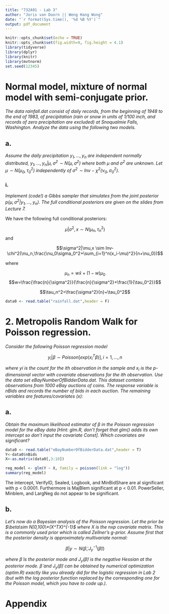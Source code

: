 ```yaml
---
title: "732A91 - Lab 3"
author: "Joris van Doorn || Weng Hang Wong"
date: "`r format(Sys.time(), '%d %B %Y')`"
output: pdf_document
---
```


```r
knitr::opts_chunk$set(echo = TRUE)
knitr::opts_chunk$set(fig.width=9, fig.height = 4.1) 
library(tidyverse)
library(dplyr)
library(knitr)
library(mvtnorm)
set.seed(12345)
```

# Normal model, mixture of normal model with semi-conjugate prior.

*The data rainfall.dat consist of daily records, from the beginning of 1948 to the end of 1983, of precipitation (rain or snow in units of 1/100 inch, and records of zero precipitation are excluded) at Snoqualmie Falls, Washington. Analyze the data using the following two models.*

## a.

*Assume the daily precipitation ${y_1, ..., y_n}$ are independent normally distributed, $y_1,...,y_n|\mu,\sigma^2\sim N(\mu,\sigma^2)$ where both $\mu$ and $\sigma^2$ are unknown. Let $\mu \sim N(\mu_0,\tau_0^2)$ independently of $\sigma^2 \sim Inv-\chi^2(\nu_0,\sigma_0^2).$*

### i. 

*Implement (code!) a Gibbs sampler that simulates from the joint posterior $p(\mu,\sigma^2|y_1,...,y_n)$. The full conditional posteriors are given on the slides from Lecture 7.*

We have the following full conditional posteriors:

$$\mu|\sigma^2,x\sim N(\mu_n,\tau_n^2)$$
and

$$\sigma^2|\mu,x \sim Inv-\chi^2(\nu_n,\frac{\nu_0\sigma_0^2+\sum_{i=1}^n(x_i-\mu)^2}{n+\nu_0})$$

where

$$\mu_n = w\bar x+(1-w)\mu_0$$
$$w=\frac{\frac{n}{\sigma^2}}{\frac{n}{\sigma^2}+\frac{1}{\tau_0^2}}$$

$$\tau_n^2=\frac{\sigma^2}{n}+\tau_0^2$$

```r
data0 <- read.table("rainfall.dat",header = F)
```

\newpage

# 2. Metropolis Random Walk for Poisson regression.

*Consider the following Poisson regression model*

$$y_i|\beta\sim Poisson[exp(x_i^T \beta)],i=1,...,n$$

*where yi is the count for the ith observation in the sample and $x_i$ is the p-dimensional vector with covariate observations for the ith observation. Use the data set eBayNumberOfBidderData.dat. This dataset contains observations from 1000 eBay auctions of coins. The response variable is nBids and records the number of bids in each auction. The remaining variables are features/covariates (x):*

\begin{description}
  \item[$\bullet$ Const] (for the intercept)
  \item[$\bullet$ PowerSeller] (is the seller selling large volumes on Ebay?)
  \item[$\bullet$ VerifyID] (is the seller verified by eBay?)
  \item[$\bullet$ Sealed] (was the coin sold sealed in never opned envelope?)
  \item[$\bullet$ MinBlem] (did the coin have a minor defect?)
  \item[$\bullet$ MajBlem] (a major defect?)
  \item[$\bullet$ LargNeg] (did the seller get a lot of negative feedback from customers?)
  \item[$\bullet$ LogBook] (logarithm of the coins book value according to expert sellers. Standardized)
  \item[$\bullet$ MinBidShare] (a variable that measures ratio of the minimum selling price (starting price) to the book value. Standardized)
\end{description}

## a. 

*Obtain the maximum likelihood estimator of $\beta$ in the Poisson regression model for the eBay data [Hint: glm.R, don’t forget that glm() adds its own intercept so don’t input the covariate Const]. Which covariates are significant?*

```r
data0 <- read.table("eBayNumberOfBidderData.dat",header = T)
Y<-data0$nBids
X<-as.matrix(data0[,3:10])

reg_model <- glm(Y ~ X, family = poisson(link = "log"))
summary(reg_model)
```

The intercept, VerifyID, Sealed, Logbook, and MinBidShare are al significant with p < 0.0001. Furthermore is MajBlem significant at p < 0.01. PowerSeller, Minblem, and LargNeg do not appear to be significant.

## b. 

*Let’s now do a Bayesian analysis of the Poisson regression. Let the prior be $\beta\sim N[0,100\*(X^TX)^{-1}$ where X is the nxp covariate matrix. This is a commonly used prior which is called Zellner’s g-prior. Assume first that the posterior density is approximately multivariate normal:*

$$\beta|y\sim N(\tilde\beta, J_y^{-1}(\tilde\beta))$$

*where $\tilde\beta$ is the posterior mode and $J_y(\tilde\beta)$ is the negative Hessian at the posterior mode. $\tilde\beta$ and $J_y(\tilde\beta)$ can be obtained by numerical optimization (optim.R) exactly like you already did for the logistic regression in Lab 2 (but with the log posterior function replaced by the corresponding one for the Poisson model, which you have to code up.).*

\newpage

# Appendix

```r
```
